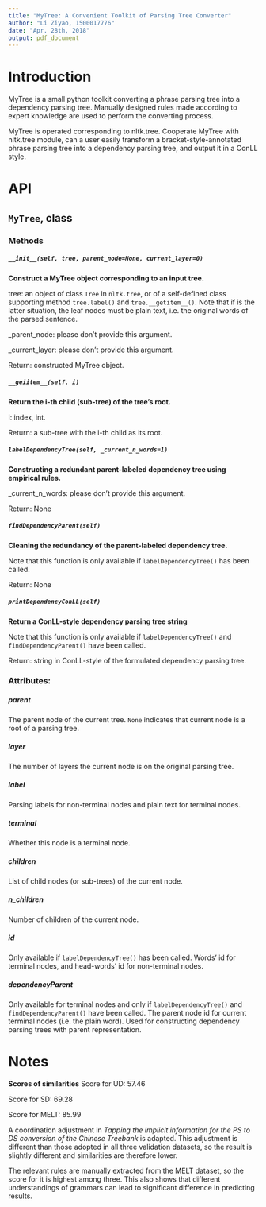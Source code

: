 ```yaml
---
title: "MyTree: A Convenient Toolkit of Parsing Tree Converter"
author: "Li Ziyao, 1500017776"
date: "Apr. 28th, 2018"
output: pdf_document
---
```


# Introduction

MyTree is a small python toolkit converting a phrase parsing tree into a dependency parsing tree. Manually designed rules made according to expert knowledge are used to perform the converting process.

MyTree is operated corresponding to nltk.tree. Cooperate MyTree with nltk.tree module, can a user easily transform a bracket-style-annotated phrase parsing tree into a dependency parsing tree, and output it in a ConLL style.

# API

## `MyTree`, class

### Methods

##### `__init__(self, tree, parent_node=None, current_layer=0)`

**Construct a MyTree object corresponding to an input tree.**

tree: an object of class `Tree` in `nltk.tree`, or of a self-defined class supporting method `tree.label()` and `tree.__getitem__()`. Note that if is the latter situation, the leaf nodes must be plain text, i.e. the original words of the parsed sentence.

_parent_node: please don't provide this argument.

_current_layer: please don't provide this argument.

Return: constructed MyTree object.

##### `__geiitem__(self, i)`

**Return the i-th child (sub-tree) of the tree's root.**

i: index, int.

Return: a sub-tree with the i-th child as its root.

##### `labelDependencyTree(self, _current_n_words=1)`

**Constructing a redundant parent-labeled dependency tree using empirical rules.**

_current_n_words: please don't provide this argument.

Return: None

##### `findDependencyParent(self)`

**Cleaning the redundancy of the parent-labeled dependency tree.**

Note that this function is only available if `labelDependencyTree()` has been called.

Return: None

##### `printDependencyConLL(self)`

**Return a ConLL-style dependency parsing tree string**

Note that this function is only available if `labelDependencyTree()` and `findDependencyParent()` have been called.

Return: string in ConLL-style of the formulated dependency parsing tree.

### Attributes:

##### parent

The parent node of the current tree. `None` indicates that current node is a root of a parsing tree.

##### layer

The number of layers the current node is on the original parsing tree. 

##### label

Parsing labels for non-terminal nodes and plain text for terminal nodes.

##### terminal

Whether this node is a terminal node.

##### children

List of child nodes (or sub-trees) of the current node.

##### n_children

Number of children of the current node.

##### id

Only available if `labelDependencyTree()` has been called. Words' id for terminal nodes, and head-words' id for non-terminal nodes.

##### dependencyParent

Only available for terminal nodes and only if `labelDependencyTree()` and `findDependencyParent()` have been called. The parent node id for current terminal nodes (i.e. the plain word). Used for constructing dependency parsing trees with parent representation.

# Notes

**Scores of similarities**
Score for UD: 57.46

Score for SD: 69.28 

Score for MELT: 85.99

A coordination adjustment in *Tapping the implicit information for the PS to DS conversion of the Chinese Treebank* is adapted. This adjustment is different than those adopted in all three validation datasets, so the result is slightly different and similarities are therefore lower.

The relevant rules are manually extracted from the MELT dataset, so the score for it is highest among three. This also shows that different understandings of grammars can lead to significant difference in predicting results.


